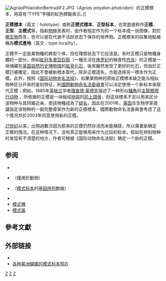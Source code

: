 {{NoteTA|1=zh-cn:法规; zh-hk:法規; zh-tw:規約;}}

[[File:AgriasPhlacidonBertradiF2.JPG|thumb]]（''Agrias amydon-phalcidon''）的正模標本，用寫有“TYPE”字樣的紅色標籤表示。]]

'''正模標本'''（英文：holotype）或称'''正模式標本'''、'''正型标本'''，也常直接称作'''正模'''、'''正型'''、'''主模式'''等，指新[[物种|物种]]发表时，由作者指定作为{{le|载名模式|Name-bearing type}}的一个标本或一张图像{{r|昆虫学名词|古生物学名词|植物学名词}}，對於[[微生物|微生物]]而言，也可以是在代谢不活跃状态下保存的培养物{{r|微生物学名词}}。正模標本的採集地點被稱為'''模式產地'''（英文：type locality）。

正模不一定是某物種的典型个体，但在理想状态下它应该是。有时正模只是物種身體的一部分，例如[[肱冠多里亞巨龍|肱冠多里亞巨龍]]（一種生活在[[侏罗纪|侏罗纪]]的植食性[[恐龙|恐龙]]）的正模是一块储藏在[[英国自然历史博物馆|英国自然历史博物馆]]的[[肱骨|肱骨]][[化石|化石]]，後來雖然发现了更好的化石，但由於正模已被確定，因此不會被新標本取代，除非正模遗失，方能选择另一標本作为正模。此外，按照《[[国际动物命名法规|国际动物命名法规]]》，如果某物种的原始正模標本缺乏能与相似物种区分开来的鉴别特征，則[[國際動物命名法委員會|國際動物命名法委員會]]可以决定使用一个新标本来取代正模；例如，1885年[[英格兰|英格兰]]学者[[理查德·莱德克|理查德·莱德克]]描述了一种形似[[鱷魚|鱷魚]]的[[主龍類|主龍類]][[爬行动物|爬行动物]] ''{{le|副鱷屬|Parasuchus|Parasuchus hislopi}}''，所依据的正模是一块組成[[吻突|吻突]]的[[前上頜骨|前上頜骨]]，但这块標本不足以用来区分该物种与其同屬近亲，使該物種成為了[[疑名|疑名]]，因此在2001年，[[美国|美国]]古生物学家{{le|桑卡爾·柯特吉|Sankar Chatterjee}}提議指定该物种的一副完整骨架作为新的正模標本{{r|ICZN, 2001}}，國際動物命名法委員會考虑了这个情况并於2003年同意使用新的正模{{r|ICZN, 2003}}。

[[21世纪|21世纪]]以来，出現過數次因为原来的正模仍然存活而未能捕获，所以需重新确定正模的情况{{r|Mendes Pontes|Sinha}}。在这种情况下，没有真正能够用来作为比较的标本。假如在辨别物种时发现有不清楚的地方，作者可根据《国际动物命名法规》确定一个新的正模。

==参阅==
* {{le|副模標本|Paratype}}
* {{le|配模標本|Allotype (nomenclature)}}（僅用於動物）
* {{le|基因模式|Genetypes}}（[[模式标本|模式标本]]的[[基因序列|基因序列]]数据）
* {{le|模式 (生物學)|Type (biology)|模式}}
* [[模式種|模式種]]
* [[模式属|模式属]]

==參考文獻==
{{Reflist|2|refs=
<ref name="昆虫学名词">{{cite book |editor=昆虫学名词审定委员会 |title=昆虫学名词 |publisher=[[科学出版社|科学出版社]] |location=[[北京|北京]] |year=2001 |isbn=978-7-03-008691-4 |url=https://www.termonline.cn/word/251286/1 |access-date=2021-10-23 |archive-date=2021-10-23 |archive-url=https://web.archive.org/web/20211023171254/https://www.termonline.cn/word/251286/1 |dead-url=no }}{{zh-cn}}</ref>

<ref name="古生物学名词">{{cite book |editor=古生物学名词审定委员会 |title=古生物学名词 |edition=(2版) |publisher=[[科学出版社|科学出版社]] |location=[[北京|北京]] |year=2009 |isbn=978-7-03-025433-7 |url=https://www.termonline.cn/word/255665/1 |access-date=2021-10-23 |archive-date=2021-10-23 |archive-url=https://web.archive.org/web/20211023171301/https://www.termonline.cn/word/255665/1 |dead-url=no }}{{zh-cn}}</ref>

<ref name="植物学名词">{{cite book |editor=第二届植物学名词审定委员会 |title=植物学名词 |edition=(2版) |publisher=[[科学出版社|科学出版社]] |location=[[北京|北京]] |year=2019 |isbn=978-7-03-062178-8 |url=https://www.termonline.cn/word/84247/1 |access-date=2021-10-23 |archive-date=2021-10-23 |archive-url=https://web.archive.org/web/20211023171249/https://www.termonline.cn/word/84247/1 |dead-url=no }}{{zh-cn}}</ref>

<ref name="微生物学名词">{{cite book |editor=第二届微生物学名词审定委员会 |title=微生物学名词 |edition=(2版) |publisher=[[科学出版社|科学出版社]] |location=[[北京|北京]] |year=2012 |isbn=978-7-03-035918-6 |url=https://www.termonline.cn/word/100053/1 |access-date=2021-10-23 |archive-date=2021-10-23 |archive-url=https://web.archive.org/web/20211023171252/https://www.termonline.cn/word/100053/1 |dead-url=no }}{{zh-cn}}</ref>

<ref name="ICZN, 2001">{{cite journal |author=International Commission on Zoological Nomenclature |author-link=國際動物命名法委員會 |title=Case 3165. ''Parasuchus hislopi'' Lydekker, 1885 (Reptilia, Archosauria): proposed replacement of the lectotype by a neotype |journal=''Bulletin of Zoological Nomenclature'' |date=2001-03-30 |volume=58 |pages=[https://www.biodiversitylibrary.org/page/33817879 34–36] |url=https://web.archive.org/web/20070928063845/http://www.iczn.org/BZNMar2001cases.htm#case3165 |archive-date=2007-09-28}}</ref>

<ref name="ICZN, 2003">{{cite journal |author=International Commission on Zoological Nomenclature |author-link=國際動物命名法委員會 |title=Opinion 2045. ''Parasuchus hislopi'' Lydekker, 1885 (Reptilia, Archosauria): lectotype replaced by a neotype |journal=''Bulletin of Zoological Nomenclature'' |date=2003-06-30 |volume=60 |pages=[https://www.biodiversitylibrary.org/page/34357920 174–175] |url=https://web.archive.org/web/20070928063853/http://www.iczn.org/BZNJune2003opinions.htm#opinion2045 |archive-date=2007-09-28}}</ref>

<ref name="Mendes Pontes">{{cite journal |author1=Mendes Pontes, A.R. |author2=Malta A. |author3=Asfora, P.H. |title=A new species of capuchin monkey, genus ''Cebus'' Erxleben (Cebidae, Primates): found at the very brink of extinction in the Pernambuco Endemism Centre |journal=''[[Zootaxa|Zootaxa]]'' |year=2006 |volume=1200 |pages=1–12}}</ref>

<ref name="Sinha">{{cite journal |author1=Sinha, A. |author2=Datta, A. |author3=Madhusudan, M.D. |author4=Mishra, C. |title=The Arunachal macaque Macaca munzala: a new species from western Arunachal Pradesh, northeastern India |journal=''{{le|國際靈長動物期刊|International Journal of Primatology|International Journal of Primatology}}'' |year=2004 |volume=26 |issue=977 |page=989}}</ref>
}}

==外部链接==
{{Portal|生物学}}
* {{Commons category-inline|Holotypes}}
* [http://www.butterfliesofamerica.com/L/Neotropical.htm 各种美洲蝴蝶的模式标本照片] {{Wayback|url=http://www.butterfliesofamerica.com/L/Neotropical.htm |date=20200209121427 }}

[[Category:生物分類學|Z]]
[[Category:動物學命名法|Z]]
[[Category:植物學命名法|Z]]